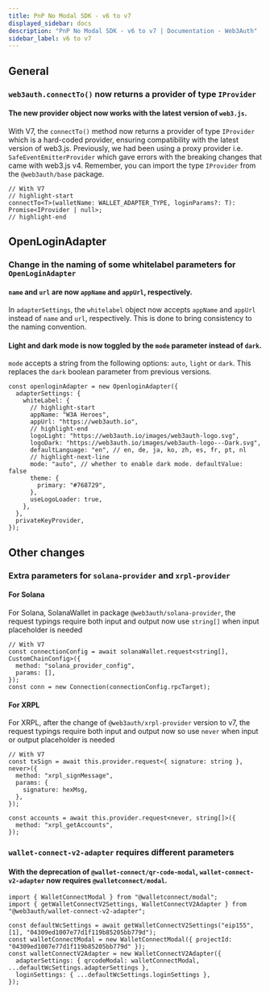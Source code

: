 ```yaml
---
title: PnP No Modal SDK - v6 to v7
displayed_sidebar: docs
description: "PnP No Modal SDK - v6 to v7 | Documentation - Web3Auth"
sidebar_label: v6 to v7
---
```


## General

### `web3auth.connectTo()` now returns a provider of type `IProvider`

#### The new provider object now works with the latest version of `web3.js`.

With V7, the `connectTo()` method now returns a provider of type `IProvider` which is a hard-coded provider, ensuring compatibility with the latest
version of web3.js. Previously, we had been using a proxy provider i.e. `SafeEventEmitterProvider` which gave errors with the breaking changes that
came with web3.js v4. Remember, you can import the type `IProvider` from the `@web3auth/base` package.

```tsx
// With V7
// highlight-start
connectTo<T>(walletName: WALLET_ADAPTER_TYPE, loginParams?: T): Promise<IProvider | null>;
// highlight-end
```

## OpenLoginAdapter

### Change in the naming of some whitelabel parameters for `OpenLoginAdapter`

#### `name` and `url` are now `appName` and `appUrl`, respectively.

In `adapterSettings`, the `whitelabel` object now accepts `appName` and `appUrl` instead of `name` and `url`, respectively. This is done to bring
consistency to the naming convention.

#### Light and dark mode is now toggled by the `mode` parameter instead of `dark`.

`mode` accepts a string from the following options: `auto`, `light` or `dark`. This replaces the `dark` boolean parameter from previous versions.

```tsx
const openloginAdapter = new OpenloginAdapter({
  adapterSettings: {
    whiteLabel: {
      // highlight-start
      appName: "W3A Heroes",
      appUrl: "https://web3auth.io",
      // highlight-end
      logoLight: "https://web3auth.io/images/web3auth-logo.svg",
      logoDark: "https://web3auth.io/images/web3auth-logo---Dark.svg",
      defaultLanguage: "en", // en, de, ja, ko, zh, es, fr, pt, nl
      // highlight-next-line
      mode: "auto", // whether to enable dark mode. defaultValue: false
      theme: {
        primary: "#768729",
      },
      useLogoLoader: true,
    },
  },
  privateKeyProvider,
});
```

## Other changes

### Extra parameters for `solana-provider` and `xrpl-provider`

#### For Solana

For Solana, SolanaWallet in package `@web3auth/solana-provider`, the request typings require both input and output now use `string[]` when input
placeholder is needed

```tsx
// With V7
const connectionConfig = await solanaWallet.request<string[], CustomChainConfig>({
  method: "solana_provider_config",
  params: [],
});
const conn = new Connection(connectionConfig.rpcTarget);
```

#### For XRPL

For XRPL, after the change of `@web3auth/xrpl-provider` version to v7, the request typings require both input and output now so use `never` when input
or output placeholder is needed

```tsx
// With V7
const txSign = await this.provider.request<{ signature: string }, never>({
  method: "xrpl_signMessage",
  params: {
    signature: hexMsg,
  },
});

const accounts = await this.provider.request<never, string[]>({
  method: "xrpl_getAccounts",
});
```

### `wallet-connect-v2-adapter` requires different parameters

#### With the deprecation of `@wallet-connect/qr-code-modal`, `wallet-connect-v2-adapter` now requires `@walletconnect/modal`.

```tsx
import { WalletConnectModal } from "@walletconnect/modal";
import { getWalletConnectV2Settings, WalletConnectV2Adapter } from "@web3auth/wallet-connect-v2-adapter";

const defaultWcSettings = await getWalletConnectV2Settings("eip155", [1], "04309ed1007e77d1f119b85205bb779d");
const walletConnectModal = new WalletConnectModal({ projectId: "04309ed1007e77d1f119b85205bb779d" });
const walletConnectV2Adapter = new WalletConnectV2Adapter({
  adapterSettings: { qrcodeModal: walletConnectModal, ...defaultWcSettings.adapterSettings },
  loginSettings: { ...defaultWcSettings.loginSettings },
});
```
